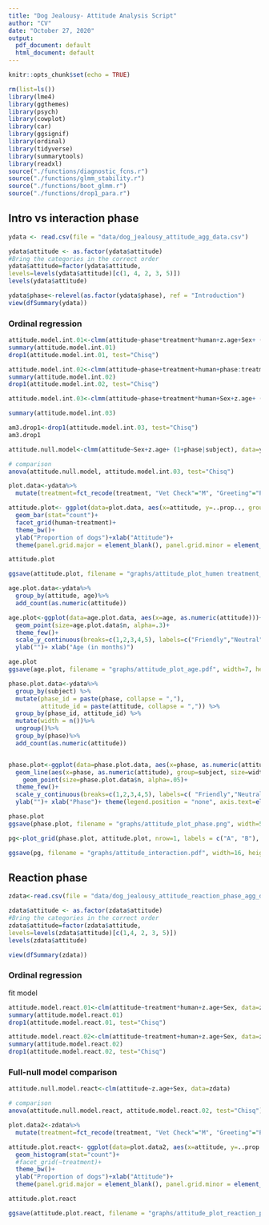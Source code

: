 ```yaml
---
title: "Dog Jealousy- Attitude Analysis Script"
author: "CV"
date: "October 27, 2020"
output:
  pdf_document: default
  html_document: default
---
```


```r

knitr::opts_chunk$set(echo = TRUE)

rm(list=ls())
library(lme4)
library(ggthemes)
library(psych)
library(cowplot)
library(car)
library(ggsignif)
library(ordinal)
library(tidyverse)
library(summarytools)
library(readxl)
source("./functions/diagnostic_fcns.r")
source("./functions/glmm_stability.r")
source("./functions/boot_glmm.r")
source("./functions/drop1_para.r")

```


## Intro vs interaction phase

```r

ydata <- read.csv(file = "data/dog_jealousy_attitude_agg_data.csv")

ydata$attitude <- as.factor(ydata$attitude)
#Bring the categories in the correct order
ydata$attitude=factor(ydata$attitude,
levels=levels(ydata$attitude)[c(1, 4, 2, 3, 5)])
levels(ydata$attitude)

ydata$phase<-relevel(as.factor(ydata$phase), ref = "Introduction")
view(dfSummary(ydata))


```

### Ordinal regression
```r
attitude.model.int.01<-clmm(attitude~phase*treatment*human+z.age+Sex+ (1+phase|subject), data=ydata)
summary(attitude.model.int.01)
drop1(attitude.model.int.01, test="Chisq")
```


```r

attitude.model.int.02<-clmm(attitude~phase+treatment+human+phase:treatment+phase:human+treatment:human+z.age+Sex+ (1+phase|subject), data=ydata)
summary(attitude.model.int.02)
drop1(attitude.model.int.02, test="Chisq")
```
```r

attitude.model.int.03<-clmm(attitude~phase+treatment*human+Sex+z.age+ (1+phase|subject), data=ydata)

summary(attitude.model.int.03)

am3.drop1<-drop1(attitude.model.int.03, test="Chisq")
am3.drop1
```
```r

attitude.null.model<-clmm(attitude~Sex+z.age+ (1+phase|subject), data=ydata)

# comparison
anova(attitude.null.model, attitude.model.int.03, test="Chisq")
```

```r
plot.data<-ydata%>%
  mutate(treatment=fct_recode(treatment, "Vet Check"="M", "Greeting"="P"))

attitude.plot<- ggplot(data=plot.data, aes(x=attitude, y=..prop.., group=1))+ 
  geom_bar(stat="count")+
  facet_grid(human~treatment)+
  theme_bw()+
  ylab("Proportion of dogs")+xlab("Attitude")+
  theme(panel.grid.major = element_blank(), panel.grid.minor = element_blank(),  axis.text=element_text(size=12),  axis.title=element_text(size=14), strip.text.x = element_text(size = 14), strip.text.y = element_text(size = 14))

attitude.plot

ggsave(attitude.plot, filename = "graphs/attitude_plot_humen treatment_interaction.png", width=9, height=5, scale=0.7)
```

```r
age.plot.data<-ydata%>%
  group_by(attitude, age)%>%
  add_count(as.numeric(attitude))

age.plot<-ggplot(data=age.plot.data, aes(x=age, as.numeric(attitude)))+
  geom_point(size=age.plot.data$n, alpha=.3)+
  theme_few()+
  scale_y_continuous(breaks=c(1,2,3,4,5), labels=c("Friendly","Neutral",  "Insecure", "Insecure-Offensive", "Offensive"), limits=c(1, 5))+
  ylab("")+ xlab("Age (in months)")

age.plot
ggsave(age.plot, filename = "graphs/attitude_plot_age.pdf", width=7, height=5, scale = 0.8)

```

```r
phase.plot.data<-ydata%>%
  group_by(subject) %>% 
  mutate(phase_id = paste(phase, collapse = ","), 
         attitude_id = paste(attitude, collapse = ",")) %>% 
  group_by(phase_id, attitude_id) %>% 
  mutate(width = n())%>%
  ungroup()%>%
  group_by(phase)%>%
  add_count(as.numeric(attitude))


phase.plot<-ggplot(data=phase.plot.data, aes(x=phase, as.numeric(attitude)))+
  geom_line(aes(x=phase, as.numeric(attitude), group=subject, size=width), lty=1, alpha=0.2, color="grey")+
    geom_point(size=phase.plot.data$n, alpha=.05)+
  theme_few()+
  scale_y_continuous(breaks=c(1,2,3,4,5), labels=c( "Friendly","Neutral", "Insecure", "Insecure-Offensive", "Offensive"), limits=c(1, 5))+
  ylab("")+ xlab("Phase")+ theme(legend.position = "none", axis.text=element_text(size=12),  axis.title=element_text(size=14))

phase.plot
ggsave(phase.plot, filename = "graphs/attitude_plot_phase.png", width=5, height=7, scale = 1.1)

```

```r
pg<-plot_grid(phase.plot, attitude.plot, nrow=1, labels = c("A", "B"), rel_widths = c(1, 1.5))

ggsave(pg, filename = "graphs/attitude_interaction.pdf", width=16, height=7, scale=0.8)
```


## Reaction phase

```r

zdata<-read.csv(file = "data/dog_jealousy_attitude_reaction_phase_agg_data.csv")

zdata$attitude <- as.factor(zdata$attitude)
#Bring the categories in the correct order
zdata$attitude=factor(zdata$attitude,
levels=levels(zdata$attitude)[c(1,4, 2, 3, 5)])
levels(zdata$attitude)

```

``` r
view(dfSummary(zdata))
```
### Ordinal regression

fit model
```r
attitude.model.react.01<-clm(attitude~treatment*human+z.age+Sex, data=zdata)
summary(attitude.model.react.01)
drop1(attitude.model.react.01, test="Chisq")
```


```r

attitude.model.react.02<-clm(attitude~treatment+human+z.age+Sex, data=zdata)
summary(attitude.model.react.02)
drop1(attitude.model.react.02, test="Chisq")


```
### Full-null model comparison
```r

attitude.null.model.react<-clm(attitude~z.age+Sex, data=zdata)

# comparison
anova(attitude.null.model.react, attitude.model.react.02, test="Chisq")
```


```r
plot.data2<-zdata%>%
  mutate(treatment=fct_recode(treatment, "Vet Check"="M", "Greeting"="P"))

attitude.plot.react<- ggplot(data=plot.data2, aes(x=attitude, y=..prop.., group=1))+
  geom_histogram(stat="count")+
  #facet_grid(~treatment)+
  theme_bw()+
  ylab("Proportion of dogs")+xlab("Attitude")+
  theme(panel.grid.major = element_blank(), panel.grid.minor = element_blank())

attitude.plot.react

ggsave(attitude.plot.react, filename = "graphs/attitude_plot_reaction_phase.png", width=6, height=5, scale=0.7)
```


